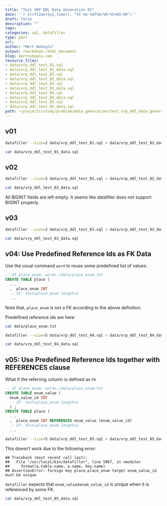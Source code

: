 ```yaml
---
title: "Test VRP DDL Data Generation 01"
date: '`r strftime(Sys.time(), "%Y-%m-%dT%H:%M:%S+03:00")`'
draft: false
description: ""
tags:
categories: sql, datafiller
type: post
url:
author: "Mert Nuhoglu"
output: rmarkdown::html_document
blog: mertnuhoglu.com
resource_files:
- data/vrp_ddl_test_01.sql
- data/vrp_ddl_test_01_data.sql
- data/vrp_ddl_test_02.sql
- data/vrp_ddl_test_02_data.sql
- data/vrp_ddl_test_03.sql
- data/vrp_ddl_test_03_data.sql
- data/vrp_ddl_test_04.sql
- data/vrp_ddl_test_04_data.sql
- data/vrp_ddl_test_05.sql
- data/vrp_ddl_test_05_data.sql
path: ~/projects/study/problem/data_generation/test_vrp_ddl_data_generation_01.Rmd
---
```


## v01

``` bash
datafiller --size=2 data/vrp_ddl_test_01.sql > data/vrp_ddl_test_01_data.sql
``` 

``` bash
cat data/vrp_ddl_test_01_data.sql
``` 

## v02

``` bash
datafiller --size=2 data/vrp_ddl_test_02.sql > data/vrp_ddl_test_02_data.sql
``` 

``` bash
cat data/vrp_ddl_test_02_data.sql
``` 

All BIGINT fields are left empty. It seems like datafiller does not support BIGINT properly.

## v03

``` bash
datafiller --size=2 data/vrp_ddl_test_03.sql > data/vrp_ddl_test_03_data.sql
``` 

``` bash
cat data/vrp_ddl_test_03_data.sql
``` 

## v04: Use Predefined Reference Ids as FK Data

Use the usual command `word` to reuse some predefined list of values:

``` sql
-- df place_enum: word=./data/place_enum.txt
CREATE TABLE place (
  ...
  ,  place_enum INT
  -- df: text=place_enum length=1 
  ...
```

Note that, `place_enum` is not a FK according to the above definition.

Predefined reference ids are here:

``` bash
cat data/place_enum.txt
``` 

``` bash
datafiller --size=5 data/vrp_ddl_test_04.sql > data/vrp_ddl_test_04_data.sql
``` 

``` bash
cat data/vrp_ddl_test_04_data.sql
``` 

## v05: Use Predefined Reference Ids together with REFERENCES clause

What if the referring column is defined as `FK`

``` sql
-- df place_enum: word=./data/place_enum.txt
CREATE TABLE enum_value (
  enum_value_id INT 
  -- df: text=place_enum length=1 
  ) ;
CREATE TABLE place (
  ...
  ,  place_enum INT REFERENCES enum_value (enum_value_id)
  -- df: text=place_enum length=1 
  ...
```

``` bash
datafiller --size=5 data/vrp_ddl_test_05.sql > data/vrp_ddl_test_05_data.sql
``` 

This doesn't work due to the following error:

``` 
## Traceback (most recent call last):
##   File "/usr/local/bin/datafiller", line 5067, in <module>
##     format(a.table.name, a.name, key.name)
## AssertionError: foreign key place.place_enum target enum_value_id must be unique
``` 

`datafiller` expects that `enum_value$enum_value_id` is unique when it is referenced by some FK.

``` bash
cat data/vrp_ddl_test_05_data.sql
``` 





